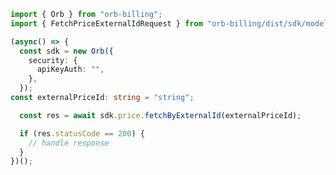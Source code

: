 ```typescript FetchByExternalId.ts
import { Orb } from "orb-billing";
import { FetchPriceExternalIdRequest } from "orb-billing/dist/sdk/models/operations";

(async() => {
  const sdk = new Orb({
    security: {
      apiKeyAuth: "",
    },
  });
const externalPriceId: string = "string";

  const res = await sdk.price.fetchByExternalId(externalPriceId);

  if (res.statusCode == 200) {
    // handle response
  }
})();
```

